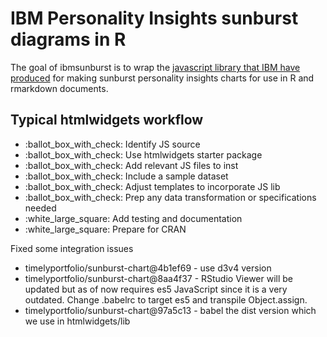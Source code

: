 # IBM Personality Insights sunburst diagrams in R

The goal of ibmsunburst is to wrap the [javascript library that IBM have produced](https://github.com/personality-insights/sunburst-chart/) for making sunburst personality insights charts for use in R and rmarkdown documents.

## Typical htmlwidgets workflow
- :ballot_box_with_check: Identify JS source
- :ballot_box_with_check: Use htmlwidgets starter package
- :ballot_box_with_check: Add relevant JS files to inst
- :ballot_box_with_check: Include a sample dataset
- :ballot_box_with_check: Adjust templates to incorporate JS lib
- :ballot_box_with_check: Prep any data transformation or specifications needed
- :white_large_square: Add testing and documentation
- :white_large_square: Prepare for CRAN


Fixed some integration issues

- timelyportfolio/sunburst-chart@4b1ef69 - use d3v4 version
- timelyportfolio/sunburst-chart@8aa4f37 - RStudio Viewer will be updated but as of now requires es5 JavaScript since it is a very outdated. Change .babelrc to target es5 and transpile Object.assign.
- timelyportfolio/sunburst-chart@97a5c13 - babel the dist version which we use in htmlwidgets/lib
